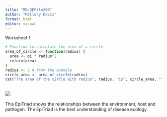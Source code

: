 ---
title: "MD/DEFile200"
author: "Mallory Davis"
format: html
editor: visual
---

Worksheet 1

```{r}
# Function to calculate the area of a circle
area_of_circle <- function(radius) {
  area <- pi * radius^2
  return(area)
}
radius <- 5 # from the example
circle_area <- area_of_circle(radius)
cat("The area of the circle with radius", radius, "is", circle_area, "\n")

```

## ![](images/clipboard-72126728.png)

This EpiTriad shows the relationships between the environment, host and pathogen. The EpiTriad is the best understanding of disease ecology.
